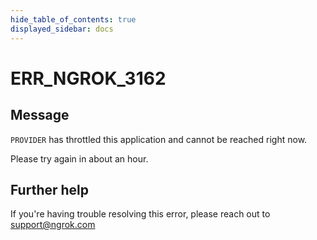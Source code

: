 ```yaml
---
hide_table_of_contents: true
displayed_sidebar: docs
---
```



# ERR_NGROK_3162

## Message

`PROVIDER` has throttled this application and cannot be reached right now.

Please try again in about an hour.

<ErrorDetails error="err_ngrok_3162" />

## Further help

If you're having trouble resolving this error, please reach out to [support@ngrok.com](mailto:support@ngrok.com?subject=Help%20with%20ERR_NGROK_3162)
